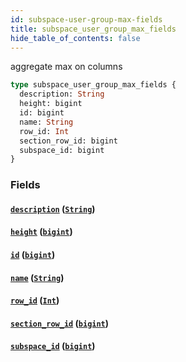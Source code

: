 ```yaml
---
id: subspace-user-group-max-fields
title: subspace_user_group_max_fields
hide_table_of_contents: false
---
```


aggregate max on columns

```graphql
type subspace_user_group_max_fields {
  description: String
  height: bigint
  id: bigint
  name: String
  row_id: Int
  section_row_id: bigint
  subspace_id: bigint
}
```

### Fields

#### [`description`](#) ([`String`](../scalars/string))

#### [`height`](#) ([`bigint`](../scalars/bigint))

#### [`id`](#) ([`bigint`](../scalars/bigint))

#### [`name`](#) ([`String`](../scalars/string))

#### [`row_id`](#) ([`Int`](../scalars/int))

#### [`section_row_id`](#) ([`bigint`](../scalars/bigint))

#### [`subspace_id`](#) ([`bigint`](../scalars/bigint))
